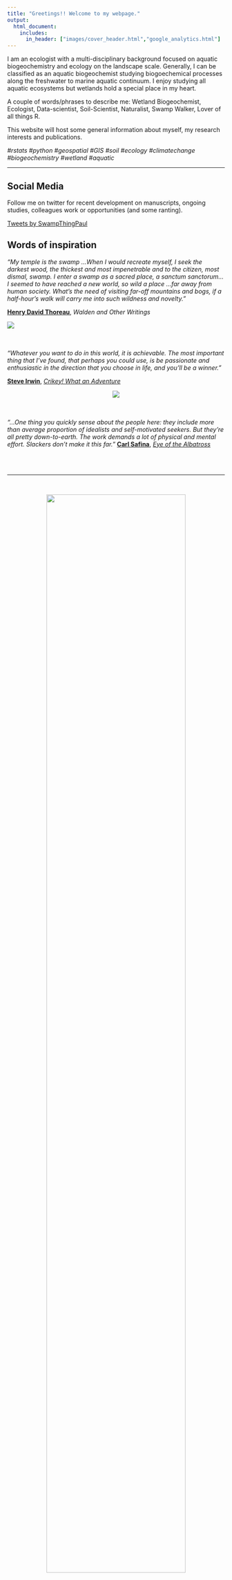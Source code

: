 ```yaml
---
title: "Greetings!! Welcome to my webpage."
output:
  html_document:
    includes:
      in_header: ["images/cover_header.html","google_analytics.html"]
---
```


I am an ecologist with a multi-disciplinary background focused on aquatic biogeochemistry and ecology on the landscape scale. Generally, I can be classified as an aquatic biogeochemist studying biogoechemical processes along the freshwater to marine aquatic continuum. I enjoy studying all aquatic ecosystems but wetlands hold a special place in my heart.   

A couple of words/phrases to describe me: Wetland Biogeochemist, Ecologist, Data-scientist, Soil-Scientist, Naturalist, Swamp Walker, Lover of all things R.

This website will host some general information about myself, my research interests and publications.

_#rstats_ _#python_ _#geospatial_ _#GIS_ _#soil_ _#ecology_ _#climatechange_ _#biogeochemistry_ _#wetland_ _#aquatic_

****

<div class = "row">
<div class = "col-md-6">
## Social Media

Follow me on twitter for recent development on manuscripts, ongoing studies, colleagues work or opportunities (and some ranting). 

<a class="twitter-timeline" 
href="https://twitter.com/SwampThingPaul?ref_src=twsrc%5Etfw"
data-width="500" 
data-height="300"
data-tweet-limit="2" >
Tweets by SwampThingPaul
</a> <script async src="https://platform.twitter.com/widgets.js" charset="utf-8"></script>

</div>

<div class = "col-md-6">
## Words of inspiration

_“My temple is the swamp …When I would recreate myself, I seek the darkest wood, the thickest and most impenetrable and to the citizen, most dismal, swamp. I enter a swamp as a sacred place, a sanctum sanctorum… I seemed to have reached a new world, so wild a place …far away from human society. What’s the need of visiting far-off mountains and bogs, if a half-hour’s walk will carry me into such wildness and novelty.”_

__[Henry David Thoreau](https://www.walden.org/thoreau/){taret="_blank"}__, _Walden and Other Writings_

![](images/waldenpond.jpg)

<br>
<br>
_“Whatever you want to do in this world, it is achievable. The most important thing that I’ve found, that perhaps you could use, is be passionate and enthusiastic in the direction that you choose in life, and you’ll be a winner.”_

__[Steve Irwin](https://www.australiazoo.com.au/about-us/the-irwins/steve/){target="_blank"}__, _[Crikey! What an Adventure](https://www.imdb.com/title/tt2402314/){target="_blank"}_

<center>
![](images/IrwinCroc.jpg)
</center>

<br>
<br>
_"...One thing you quickly sense about the people here: they include more than average proportion of idealists and self-motivated seekers. But they're all pretty down-to-earth. The work demands a lot of physical and mental effort. Slackers don't make it this far."_
__[Carl Safina](http://carlsafina.org/){target="_blank"}__, _[Eye of the Albatross](http://carlsafina.org/book/eye-of-the-albatross/){target="_blank"}_ 

<br>
<br>

</div>

****

<br>

<center><div><img src="images/wca3b_marsh.jpg" width="80%" align="center"></div></center>


****

Webpage devloped using [rmarkdown website template](https://github.com/privefl/rmarkdown-website-template){target="_blank"} developed by [privefl](https://github.com/privefl){target="_blank"}
